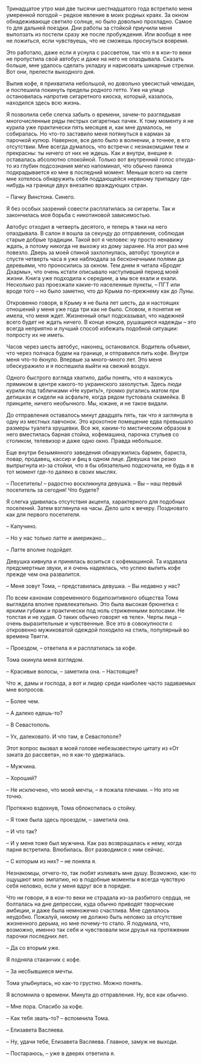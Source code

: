 # &nbsp; {#chapter-4}

Тринадцатое утро мая две тысячи шестнадцатого года встретило меня умеренной погодой – редкое явление в моих родных краях. За окном обнадеживающе светило солнце, но было довольно прохладно. Самое то для дальней поездки. Дни работы за стойкой приучили меня выползать из постели сразу же после пробуждения. Или вообще в нее не ложиться, если чувствуешь, что не сможешь проснуться вовремя.

Это работало, даже если я уснула с рассветом, так что я в кои-то веки не пропустила свой автобус и даже на него не опаздывала. Сказать больше, мне удалось сделать укладку и нарисовать шикарные стрелки. Вот они, прелести выходного дня.

Выпив кофе, я прихватила небольшой, но довольно увесистый чемодан, и поспешила покинуть пределы родного гетто. Уже на улице остановилась напротив сигаретного киоска, который, казалось, находился здесь всю жизнь. 

Я позволила себе слегка забыть о времени, зачем-то разглядывая многочисленные ряды пестрых сигаретных пачек. К тому моменту я не курила уже практически пять месяцев и, как мне думалось, не собиралась. Но что-то заставило меня потянуться в карман за парочкой купюр. Наверное, все дело было в волнении, а точнее, в его отсутствии. Мне всегда думалось, что встречи с незнакомцами тем и прекрасны: ты ничего от них не ждешь. Как и внутри, внешне я оставалась абсолютно спокойной. Только вот внутренний голос откуда-то из глубин подсознания мягко напоминал, что обычно паника подкрадывается ко мне в последний момент. Меньше всего на свете мне хотелось обнаружить себя поддающейся нервному припадку где-нибудь на границе двух внезапно враждующих стран. 

– Пачку Винстона. Синего.

Я без особых зазрений совести расплатилась за сигареты. Так и закончилась моя борьба с никотиновой зависимостью.

Автобус отходил в четверть десятого, и теперь я таки на него опаздывала. В салон я вошла за секунду до отправления, соблюдая старые добрые традиции. Такой вот я человек: ну просто ненавижу ждать, а потому никогда не выхожу из дому заранее. На этот раз мне повезло. Дверь за моей спиной захлопнулась, автобус тронулся и спустя четверть часа я уже наблюдала за бесконечными полями да деревьями, что проносились за окном. Тем днем я читала «Бродяг Дхармы», что очень кстати описывало наступивший период моей жизни. Книга уже подходила к середине, а мы все ехали и ехали. Несколько раз проезжали какие-то населенные пункты, – ПГТ или вроде того – но было заметно, что до Крыма по-прежнему как до Луны. 

Откровенно говоря, в Крыму я не была лет шесть, да и настоящих отношений у меня уже года три как не было. Словом, я понятия не имела, что меня ждет. Жизненный опыт подсказывал, что надежней всего будет не ждать ничего. В конце концов, рушащиеся надежды – это всегда неприятно и лучший способ избежать подобной ситуации: попросту их не иметь. 

Часов через шесть автобус, наконец, остановился. Водитель объявил, что через полчаса будем на границе, и отправился пить кофе. Внутри меня что-то ёкнуло. Впервые за много-много лет. Это меня обескуражило и я поспешила выйти на свежий воздух.

Одного быстрого взгляда хватило, дабы понять, что я нахожусь прямиком в центре какого-то украинского захолустья. Здесь люди курили под табличками «Не курить!», громко ругались матом при детишках и сидели на асфальте, когда рядом пустовала скамейка. В принципе, ничего необычного. Мы, южане, и не такое видали.

До отправления оставалось минут двадцать пять, так что я заглянула в одну из местных лавчонок. Это крохотное помещение едва превышало размеры туалета хрущевки. Все же, каким-то мистическим образом в него вместилась барная стойка, кофемашина, парочка стульев со столиком, телевизор и даже одно окно. Правда небольшое. 

Еще внутри безымянного заведения обнаружились бармен, бариста, повар, продавец, кассир и фиц в одном лице. Девушка так резко выпрыгнула из-за стойки, что я бы обязательно подскочила, не будь я в тот момент где-то далеко в своих мыслях.

– Посетитель! – радостно воскликнула девушка. – Вы – наш первый посетитель за сегодня! Что будете?

Я слегка удивилась отсутствия акцента, характерного для подобных поселений. Затем взглянула на часы. Дело шло к вечеру. Поздновато как для первого посетителя.

– Капучино.

– Но у нас только латте и американо…

– Латте вполне подойдет.

Девушка кивнула и принялась возиться с кофемашиной. Та издавала предсмертные звуки, и я очень надеялась, что успею выпить кофе прежде чем она развалится.

– Меня зовут Тома, – представилась девушка. – Вы недавно у нас?

По всем канонам современного бодипозитивного общества Тома выглядела вполне привлекательно. Это была высокая брюнетка с яркими губами и практически под ноль стриженными волосами. Не толстая и не худая. О таких обычно говорят «в теле». Черты лица – очень выразительные и чувственные. Все это в совокупности с откровенно мужиковатой одеждой походило на стиль, популярный во времена Твигги.

– Проездом, –  ответила я и расплатилась за кофе.

Тома окинула меня взглядом.

– Красивые волосы, – заметила она. – Настоящие?

Что ж, дамы и господа, а вот и лидер среди наиболее часто задаваемых мне вопросов.

– Более чем.

– А далеко едешь-то?

– В Севастополь.

– Ух, далековато. И что там, в Севастополе?

Этот вопрос вызвал в моей голове небезызвестную цитату из «От заката до рассвета», но я как-то удержалась.

– Мужчина.

– Хороший?

– Не исключено, что моей мечты, – я пожала плечами. – Но это не точно.

Протяжно вздохнув, Тома облокотилась о стойку.

– Я тоже была здесь проездом, –  заметила она.

– И что так?

– И у меня тоже был мужчина. Как раз возвращалась к нему, когда парня встретила. Влюбилась. Вот разводимся с ним сейчас.

– С которым из них? – не поняла я.

Незнакомцы, отчего-то, так любят изливать мне душу. Возможно, как-то ощущают мою эмпатию, но в подобные моменты я всегда чувствую себя неловко, если у меня вдруг все в порядке. 

Что ни говори, я в кои-то веки не страдала из-за разбитого сердца, не болталась на дне депрессии, куда обычно приводят творческие амбиции, и даже была немножечко счастлива. Мне сделалось неудобно. Пожалуй, никому не должно быть неловко за отсутствие жизненного дерьма, но мне почему-то стало. Я подумала, что, возможно, именно так себя и чувствовали мои друзья на протяжении парочки последних лет.

– Да со вторым уже.

Я подняла стаканчик с кофе.

– За несбывшиеся мечты.

Тома улыбнулась, но как-то грустно. Можно понять.

Я вспомнила о времени. Минута до отправления. Ну, все как обычно.

– Мне пора. Спасибо за кофе.

– Как тебя звать-то? – вспомнила Тома.

– Елизавета Васляева.

– Ну, удачи тебе, Елизавета Васляева. Главное, замуж не выходи.

– Постараюсь, –  уже в дверях ответила я.

